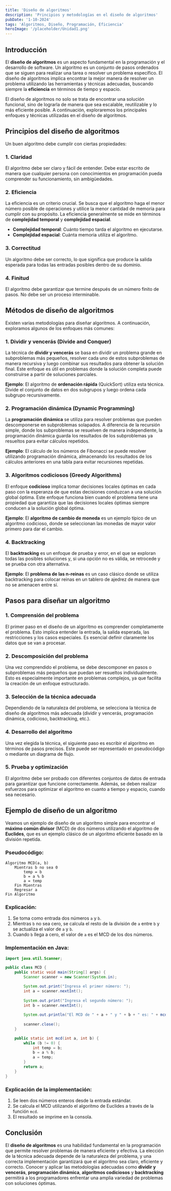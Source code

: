 ---
title: 'Diseño de algoritmos'
description: 'Principios y metodologías en el diseño de algoritmos'
pubDate: '1-10-2024'
tags: 'Algoritmos, Diseño, Programación, Eficiencia'
heroImage: '/placeholder/Unidad1.png'
---

## Introducción

El **diseño de algoritmos** es un aspecto fundamental en la programación y el desarrollo de software. Un algoritmo es un conjunto de pasos ordenados que se siguen para realizar una tarea o resolver un problema específico. El diseño de algoritmos implica encontrar la mejor manera de resolver un problema utilizando las herramientas y técnicas adecuadas, buscando siempre la **eficiencia** en términos de tiempo y espacio.

El diseño de algoritmos no solo se trata de encontrar una solución funcional, sino de lograrla de manera que sea escalable, reutilizable y lo más eficiente posible. A continuación, exploraremos los principales enfoques y técnicas utilizadas en el diseño de algoritmos.

## Principios del diseño de algoritmos

Un buen algoritmo debe cumplir con ciertas propiedades:

### **1. Claridad**

El algoritmo debe ser claro y fácil de entender. Debe estar escrito de manera que cualquier persona con conocimientos en programación pueda comprender su funcionamiento, sin ambigüedades.

### **2. Eficiencia**

La eficiencia es un criterio crucial. Se busca que el algoritmo haga el menor número posible de operaciones y utilice la menor cantidad de memoria para cumplir con su propósito. La eficiencia generalmente se mide en términos de **complejidad temporal** y **complejidad espacial**.

- **Complejidad temporal**: Cuánto tiempo tarda el algoritmo en ejecutarse.
- **Complejidad espacial**: Cuánta memoria utiliza el algoritmo.

### **3. Correctitud**

Un algoritmo debe ser correcto, lo que significa que produce la salida esperada para todas las entradas posibles dentro de su dominio.

### **4. Finitud**

El algoritmo debe garantizar que termine después de un número finito de pasos. No debe ser un proceso interminable.

## Métodos de diseño de algoritmos

Existen varias metodologías para diseñar algoritmos. A continuación, exploramos algunos de los enfoques más comunes:

### **1. Dividir y vencerás (Divide and Conquer)**

La técnica de **dividir y vencerás** se basa en dividir un problema grande en subproblemas más pequeños, resolver cada uno de estos subproblemas de manera recursiva y luego combinar sus resultados para obtener la solución final. Este enfoque es útil en problemas donde la solución completa puede construirse a partir de soluciones parciales.

**Ejemplo**: El algoritmo de **ordenación rápida** (QuickSort) utiliza esta técnica. Divide el conjunto de datos en dos subgrupos y luego ordena cada subgrupo recursivamente.

### **2. Programación dinámica (Dynamic Programming)**

La **programación dinámica** se utiliza para resolver problemas que pueden descomponerse en subproblemas solapados. A diferencia de la recursión simple, donde los subproblemas se resuelven de manera independiente, la programación dinámica guarda los resultados de los subproblemas ya resueltos para evitar cálculos repetidos.

**Ejemplo**: El cálculo de los números de Fibonacci se puede resolver utilizando programación dinámica, almacenando los resultados de los cálculos anteriores en una tabla para evitar recursiones repetidas.

### **3. Algoritmos codiciosos (Greedy Algorithms)**

El enfoque **codicioso** implica tomar decisiones locales óptimas en cada paso con la esperanza de que estas decisiones conduzcan a una solución global óptima. Este enfoque funciona bien cuando el problema tiene una propiedad que garantiza que las decisiones locales óptimas siempre conducen a la solución global óptima.

**Ejemplo**: El **algoritmo de cambio de moneda** es un ejemplo típico de un algoritmo codicioso, donde se seleccionan las monedas de mayor valor primero para dar el cambio.

### **4. Backtracking**

El **backtracking** es un enfoque de prueba y error, en el que se exploran todas las posibles soluciones y, si una opción no es válida, se retrocede y se prueba con otra alternativa.

**Ejemplo**: El **problema de las n-reinas** es un caso clásico donde se utiliza backtracking para colocar reinas en un tablero de ajedrez de manera que no se amenacen entre sí.

## Pasos para diseñar un algoritmo

### **1. Comprensión del problema**

El primer paso en el diseño de un algoritmo es comprender completamente el problema. Esto implica entender la entrada, la salida esperada, las restricciones y los casos especiales. Es esencial definir claramente los datos que se van a procesar.

### **2. Descomposición del problema**

Una vez comprendido el problema, se debe descomponer en pasos o subproblemas más pequeños que puedan ser resueltos individualmente. Esto es especialmente importante en problemas complejos, ya que facilita la creación de un enfoque estructurado.

### **3. Selección de la técnica adecuada**

Dependiendo de la naturaleza del problema, se selecciona la técnica de diseño de algoritmos más adecuada (dividir y vencerás, programación dinámica, codicioso, backtracking, etc.).

### **4. Desarrollo del algoritmo**

Una vez elegida la técnica, el siguiente paso es escribir el algoritmo en términos de pasos precisos. Este puede ser representado en pseudocódigo o mediante un diagrama de flujo.

### **5. Prueba y optimización**

El algoritmo debe ser probado con diferentes conjuntos de datos de entrada para garantizar que funcione correctamente. Además, se deben realizar esfuerzos para optimizar el algoritmo en cuanto a tiempo y espacio, cuando sea necesario.

## Ejemplo de diseño de un algoritmo

Veamos un ejemplo de diseño de un algoritmo simple para encontrar el **máximo común divisor** (MCD) de dos números utilizando el algoritmo de **Euclides**, que es un ejemplo clásico de un algoritmo eficiente basado en la división repetida.

### Pseudocódigo:

```
Algoritmo MCD(a, b)
    Mientras b no sea 0
        temp = b
        b = a % b
        a = temp
    Fin Mientras
    Regresar a
Fin Algoritmo
```

### Explicación:

1. Se toma como entrada dos números `a` y `b`.
2. Mientras `b` no sea cero, se calcula el resto de la división de `a` entre `b` y se actualiza el valor de `a` y `b`.
3. Cuando `b` llega a cero, el valor de `a` es el MCD de los dos números.

### Implementación en Java:

```java
import java.util.Scanner;

public class MCD {
    public static void main(String[] args) {
        Scanner scanner = new Scanner(System.in);

        System.out.print("Ingresa el primer número: ");
        int a = scanner.nextInt();
        
        System.out.print("Ingresa el segundo número: ");
        int b = scanner.nextInt();
        
        System.out.println("El MCD de " + a + " y " + b + " es: " + mcd(a, b));
        
        scanner.close();
    }

    public static int mcd(int a, int b) {
        while (b != 0) {
            int temp = b;
            b = a % b;
            a = temp;
        }
        return a;
    }
}
```

### Explicación de la implementación:

1. Se leen dos números enteros desde la entrada estándar.
2. Se calcula el MCD utilizando el algoritmo de Euclides a través de la función `mcd`.
3. El resultado se imprime en la consola.

## Conclusión

El **diseño de algoritmos** es una habilidad fundamental en la programación que permite resolver problemas de manera eficiente y efectiva. La elección de la técnica adecuada depende de la naturaleza del problema, y una correcta implementación garantizará que el algoritmo sea claro, eficiente y correcto. Conocer y aplicar las metodologías adecuadas como **dividir y vencerás**, **programación dinámica**, **algoritmos codiciosos** y **backtracking** permitirá a los programadores enfrentar una amplia variedad de problemas con soluciones óptimas.